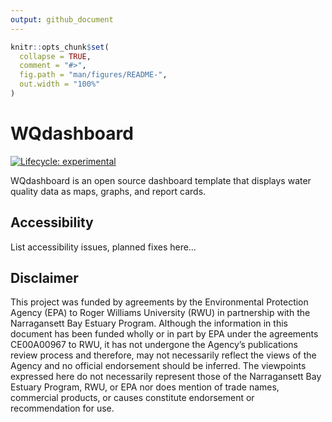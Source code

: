 ```yaml
---
output: github_document
---
```


<!-- README.md is generated from README.Rmd. Please edit that file -->

```r
knitr::opts_chunk$set(
  collapse = TRUE,
  comment = "#>",
  fig.path = "man/figures/README-",
  out.width = "100%"
)
```

# WQdashboard

<!-- badges: start -->
[![Lifecycle: experimental](https://img.shields.io/badge/lifecycle-experimental-orange.svg)](https://lifecycle.r-lib.org/articles/stages.html#experimental)
<!-- badges: end -->

WQdashboard is an open source dashboard template that displays water quality
data as maps, graphs, and report cards. 

## Accessibility
List accessibility issues, planned fixes here...

## Disclaimer
This project was funded by agreements by the Environmental Protection Agency 
(EPA) to Roger Williams University (RWU) in partnership with the Narragansett 
Bay Estuary Program. Although the information in this document has been funded 
wholly or in part by EPA under the agreements CE00A00967 to RWU, it has not 
undergone the Agency’s publications review process and therefore, may not 
necessarily reflect the views of the Agency and no official endorsement should 
be inferred. The viewpoints expressed here do not necessarily represent those 
of the Narragansett Bay Estuary Program, RWU, or EPA nor does mention of trade 
names, commercial products, or causes constitute endorsement or recommendation 
for use.
